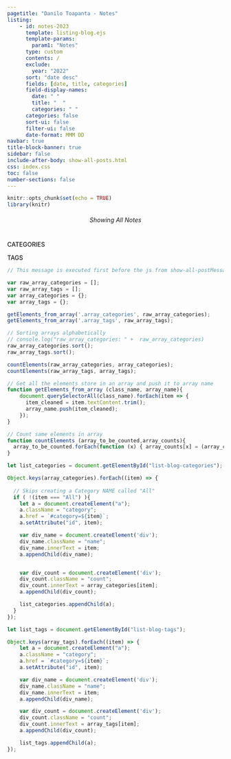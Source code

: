 ```yaml
---
pagetitle: "Danilo Toapanta - Notes"
listing:
    - id: notes-2023
      template: listing-blog.ejs
      template-params:
        param1: "Notes"
      type: custom
      contents: /
      exclude: 
        year: "2022"
      sort: "date desc"
      fields: [date, title, categories]
      field-display-names:
        date: " "
        title: "  "
        categories: " "
      categories: false
      sort-ui: false
      filter-ui: false
      date-format: MMM DD
navbar: true
title-block-banner: true
sidebar: false
include-after-body: show-all-posts.html
css: index.css
toc: false
number-sections: false
---
```


<!-- This activates option to run Javascript -->
```r
knitr::opts_chunk$set(echo = TRUE)
library(knitr)
```

<!-- <h1 style="padding: 0em; margin: 0em; padding-bottom: 1rem"> Notes </h1> -->

<!-- <div class="grid-text-showAllCateg">
<div>Hi there! Nice to see you around. This section contains information that I want to remember and does not fit into my <a href="../blog/" style="color:inherit; text-decoration-color:#a3a6a8a1">Blog</a> section.</div> 

<div class="background-color-show-posts" style="display: flex; justify-content: center; align-items: center; padding: 5px 0px; border-radius: 5px;">
  <a id="clickable-showing-all-posts" href="/notes" style="text-decoration: none; pointer-events: none;">
    <p align="center" id="showing-all-posts" class="color-show-posts" style="font-weight: 400; margin: 0px; padding: 0px; font-style:italic">
        Showing All Notes 
    </p>
  </a>
  <a id="clickable-show-all-posts" href="/notes/#category=All" style="text-decoration: none; pointer-events: none;">
    <p align="center" id="reload-posts-icon" class="color-show-posts" style="display:none; font-weight: 400; margin: 0px; padding: 0px; font-style:italic;">
      Show All Notes <i style="padding-left:2px;" class='bi bi-arrow-counterclockwise'></i> 
    </p>
  </a>
</div>
</div> -->

<div class="background-color-show-posts" style="display: flex; justify-content: center; padding: 5px 0px; border-radius: 5px;">
  <a id="clickable-showing-all-posts" href="/notes" style="text-decoration: none; pointer-events: none;">
    <p align="center" id="showing-all-posts" class="color-show-posts" style="font-weight: 400; margin: 0px; padding: 0px; font-style:italic">
        Showing All Notes 
    </p>
  </a>
  <a id="clickable-show-all-posts" href="/notes/#category=All" style="text-decoration: none; pointer-events: none;">
    <p align="center" id="reload-posts-icon" class="color-show-posts" style="display:none; font-weight: 400; margin: 0px; padding: 0px; font-style:italic;">
      Show All Notes <i style="padding-left:2px;" class='bi bi-arrow-counterclockwise'></i> 
    </p>
  </a>
</div>


:::{.grid-blog}
:::{.main-content-blog}

<div id= "show-tag-cat-selected" style="display:none;">
  <p style="padding-top:40px; padding-bottom:5px; margin-bottom:0px; color: #838383;">
    <span id="green_number_blog" style="padding-bottom:0px; margin-bottom:0px; color: #14ae73;">
      # 
    </span>
    <span id="tagged_categorized_as" >
      published:
    </span>
  </p>
  <h1 id="tag_category_name" style="padding:0px 0px; margin: 0px 0px; padding-bottom:15px; border-bottom: none">Python</h1>
</div>

<!-- <h3 class="unlisted unnumbered no_anchor_link" style="margin-top: 0px; padding-top:30px; padding-bottom: 8px; font-size: 1.6rem;">2023</h3> -->

<div style="padding-top:10px; "></div>

:::{.datePadding .newFont_and_color}
:::{#notes-2023}
:::
:::



:::

```{=html}
<div class="sidebar-blog">
  
  <div class="post-sidebar-card">
    <p class="post-sidebar-card-title" style="font-size: 14px; font-weight: 550; margin-bottom: 12px">
    CATEGORIES
    </p>  
    <div id="list-blog-categories" class="list-blog">
    </div>  
  </div>
  
  <div class="post-sidebar-card">
    <p class="post-sidebar-card-title" style="font-size: 14px; font-weight: 550; margin-bottom: 12px">
      TAGS
    </p>
    <div id="list-blog-tags" class="list-blog"></div>  
  </div>

</div>
```
:::


```js
// This message is executed first before the js from show-all-postMessage.html

var raw_array_categories = [];
var raw_array_tags = [];
var array_categories = {};
var array_tags = {};

getElements_from_array('.array_categories', raw_array_categories);
getElements_from_array('.array_tags', raw_array_tags);

// Sorting arrays alphabetically
// console.log("raw_array_categories: " +  raw_array_categories)
raw_array_categories.sort();
raw_array_tags.sort();

countElements(raw_array_categories, array_categories);
countElements(raw_array_tags, array_tags);

// Get all the elements store in an array and push it to array name
function getElements_from_array (class_name, array_name){
    document.querySelectorAll(class_name).forEach(item => {
      item_cleaned = item.textContent.trim();
      array_name.push(item_cleaned);
    });
}

// Count same elements in array
function countElements (array_to_be_counted,array_counts){
  array_to_be_counted.forEach(function (x) { array_counts[x] = (array_counts[x] || 0) + 1; });
}

let list_categories = document.getElementById("list-blog-categories");

Object.keys(array_categories).forEach((item) => {
  
  // Skips creating a Category NAME called "All"
  if ( !(item === "All") ){
    let a = document.createElement("a");
    a.className = "category";
    a.href = `#category=${item}`;
    a.setAttribute("id", item);

    var div_name = document.createElement('div');
    div_name.className = "name";
    div_name.innerText = item;
    a.appendChild(div_name);


    var div_count = document.createElement('div');
    div_count.className = "count";
    div_count.innerText = array_categories[item];
    a.appendChild(div_count);

    list_categories.appendChild(a);
  }
});

let list_tags = document.getElementById("list-blog-tags");

Object.keys(array_tags).forEach((item) => {
    let a = document.createElement("a");
    a.className = "category";
    a.href = `#category=${item}`;
    a.setAttribute("id", item);

    var div_name = document.createElement('div');
    div_name.className = "name";
    div_name.innerText = item;
    a.appendChild(div_name);

    var div_count = document.createElement('div');
    div_count.className = "count";
    div_count.innerText = array_tags[item];
    a.appendChild(div_count);

    list_tags.appendChild(a);
});



```












































































































